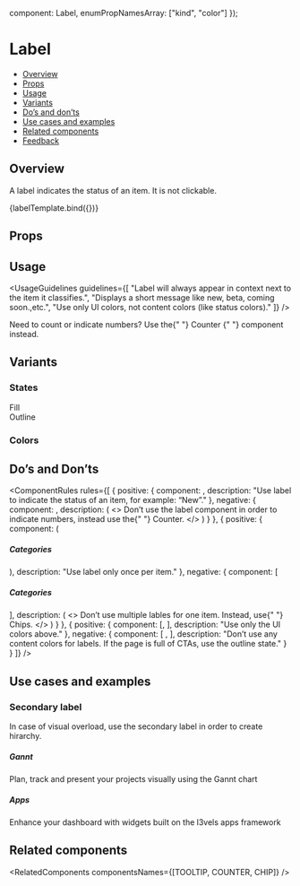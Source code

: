 
  component: Label,
  enumPropNamesArray: ["kind", "color"]
});

<Meta
  title="Data display/Label - (Coming Soon)"
  component={Label}
  argTypes={metaSettings.argTypes}
  decorators={metaSettings.decorators}
/>

<!--- Component template -->


<!--- Component documentation -->

# Label

- [Overview](#overview)
- [Props](#props)
- [Usage](#usage)
- [Variants](#variants)
- [Do’s and don’ts](#dos-and-donts)
- [Use cases and examples](#use-cases-and-examples)
- [Related components](#related-components)
- [Feedback](#feedback)

## Overview

A label indicates the status of an item. It is not clickable.

<Canvas>
  <Story name="Overview" args={{ text: "New" }}>
    {labelTemplate.bind({})}
  </Story>
</Canvas>

## Props

<ArgsTable of={Label} />

## Usage

<UsageGuidelines
  guidelines={[
    "Label will always appear in context next to the item it classifies.",
    "Displays a short message like new, beta, coming soon.,etc.",
    "Use only UI colors, not content colors (like status colors)."
  ]}
/>

<Tip title="Check yourself">
  Need to count or indicate numbers? Use the{" "}
  <Link href="/?path=/docs/feedback-counter--overview" size={Link.sizes.SMALL} withoutSpacing>
    Counter
  </Link>{" "}
  component instead.
</Tip>

## Variants

### States

<Canvas>
  <Story name="States">
    <div className="l3-storybook-label_group l3-storybook-label_states-gap">
      <Label text="New" />
      Fill
    </div>
    <div className="l3-storybook-label_group l3-storybook-label_states-gap">
      <Label text="New" kind={Label.kinds.LINE} />
      Outline
    </div>
  </Story>
</Canvas>

### Colors

<Canvas>
  <Story name="Colors">
    <div className="l3-storybook-label_group">
      <Label text="New" />
      <Label text="New" kind={Label.kinds.LINE} />
    </div>
    <div className="l3-storybook-label_group">
      <Label text="New" color={Label.colors.NEGATIVE} />
      <Label text="New" color={Label.colors.NEGATIVE} kind={Label.kinds.LINE} />
    </div>
    <div className="l3-storybook-label_group">
      <Label text="New" color={Label.colors.POSITIVE} />
      <Label text="New" color={Label.colors.POSITIVE} kind={Label.kinds.LINE} />
    </div>
    <div className="l3-storybook-label_group">
      <Label text="New" color={Label.colors.DARK} />
      <Label text="New" color={Label.colors.DARK} kind={Label.kinds.LINE} />
    </div>
  </Story>
</Canvas>

## Do’s and Don’ts

<ComponentRules
  rules={[
    {
      positive: {
        component: <Label text="New" />,
        description: "Use label to indicate the status of an item, for example: “New”."
      },
      negative: {
        component: <Label text="123" />,
        description: (
          <>
            Don’t use the label component in order to indicate numbers, instead use the{" "}
            <Link href="/?path=/docs/feedback-counter--overview" withoutSpacing>
              Counter.
            </Link>
          </>
        )
      }
    },
    {
      positive: {
        component: (
          <div className="l3-storybook-label_inline-block">
            <h5 className="l3-storybook-label_title">Categories</h5>
            <Label text="new" />
          </div>
        ),
        description: "Use label only once per item."
      },
      negative: {
        component: [
          <div className="l3-storybook-label_block">
            <h5>Categories</h5>
            <div className="l3-storybook-label_inline-block">
              <Label text="Featured" />
              <Label text="CRM" />
              <Label text="Export" />
            </div>
          </div>
        ],
        description: (
          <>
            Don’t use multiple lables for one item. Instead, use{" "}
            <Link href="/?path=/docs/data-display-chips--overview" withoutSpacing>
              Chips.
            </Link>
          </>
        )
      }
    },
    {
      positive: {
        component: [<Label text="New" kind={Label.kinds.LINE} />, <Label text="Beta" />],
        description: "Use only the UI colors above."
      },
      negative: {
        component: [
          <Label
            className="l3-storybook-label_bad-lable l3-storybook-label_purple"
            kind={Label.kinds.LINE}
            text="Beta"
          />,
          <Label className="l3-storybook-label_bad-lable l3-storybook-label_pink" kind={Label.kinds.LINE} text="Beta" />
        ],
        description: "Don’t use any content colors for labels. If the page is full of CTAs, use the outline state."
      }
    }
  ]}
/>

## Use cases and examples

### Secondary label

In case of visual overload, use the secondary label in order to create hirarchy.

<Canvas>
  <Story name="Secondary label">
    <MultipleStoryElementsWrapper className="l3-storybook-label_column-block">
      <div className="l3-storybook-label_article">
        <h5 className="l3-storybook-label_title">Gannt</h5>
        <Label text="New" kind={Label.kinds.LINE} />
        <p>Plan, track and present your projects visually using the Gannt chart</p>
      </div>
      <div className="l3-storybook-label_article">
        <h5 className="l3-storybook-label_title">Apps</h5>
        <Label text="New" kind={Label.kinds.LINE} />
        <p>Enhance your dashboard with widgets built on the l3vels apps framework</p>
      </div>
    </MultipleStoryElementsWrapper>
  </Story>
</Canvas>

## Related components

<RelatedComponents componentsNames={[TOOLTIP, COUNTER, CHIP]} />
